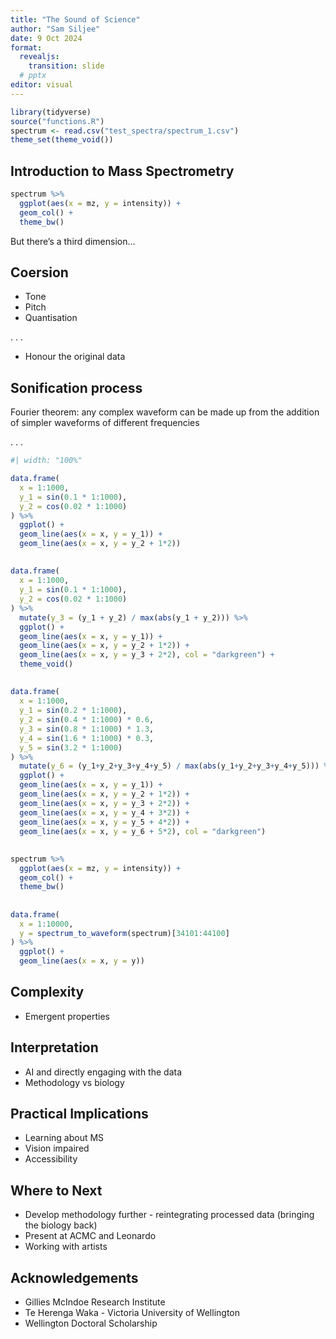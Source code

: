 ---
title: "The Sound of Science"
author: "Sam Siljee"
date: 9 Oct 2024
format:
  revealjs:
    transition: slide
  # pptx
editor: visual
---

```{r, echo = FALSE}
library(tidyverse)
source("functions.R")
spectrum <- read.csv("test_spectra/spectrum_1.csv")
theme_set(theme_void())
```

## Introduction to Mass Spectrometry

```{r}
spectrum %>%
  ggplot(aes(x = mz, y = intensity)) +
  geom_col() +
  theme_bw()
```
But there's a third dimension...

## Coersion
- Tone
- Pitch
- Quantisation

. . .

- Honour the original data

## Sonification process

Fourier theorem: any complex waveform can be made up from the addition of simpler waveforms of different frequencies

. . .

```{r}
#| width: "100%"

data.frame(
  x = 1:1000,
  y_1 = sin(0.1 * 1:1000),
  y_2 = cos(0.02 * 1:1000)
) %>%
  ggplot() +
  geom_line(aes(x = x, y = y_1)) +
  geom_line(aes(x = x, y = y_2 + 1*2))
```

##

```{r waves 2}
data.frame(
  x = 1:1000,
  y_1 = sin(0.1 * 1:1000),
  y_2 = cos(0.02 * 1:1000)
) %>%
  mutate(y_3 = (y_1 + y_2) / max(abs(y_1 + y_2))) %>%
  ggplot() +
  geom_line(aes(x = x, y = y_1)) +
  geom_line(aes(x = x, y = y_2 + 1*2)) +
  geom_line(aes(x = x, y = y_3 + 2*2), col = "darkgreen") +
  theme_void()
```

##

```{r waves 3}
data.frame(
  x = 1:1000,
  y_1 = sin(0.2 * 1:1000),
  y_2 = sin(0.4 * 1:1000) * 0.6,
  y_3 = sin(0.8 * 1:1000) * 1.3,
  y_4 = sin(1.6 * 1:1000) * 0.3,
  y_5 = sin(3.2 * 1:1000)
) %>%
  mutate(y_6 = (y_1+y_2+y_3+y_4+y_5) / max(abs(y_1+y_2+y_3+y_4+y_5))) %>%
  ggplot() +
  geom_line(aes(x = x, y = y_1)) +
  geom_line(aes(x = x, y = y_2 + 1*2)) +
  geom_line(aes(x = x, y = y_3 + 2*2)) +
  geom_line(aes(x = x, y = y_4 + 3*2)) +
  geom_line(aes(x = x, y = y_5 + 4*2)) +
  geom_line(aes(x = x, y = y_6 + 5*2), col = "darkgreen")
```

##

```{r spectrum repeat}
spectrum %>%
  ggplot(aes(x = mz, y = intensity)) +
  geom_col() +
  theme_bw()
```

##

```{r spectrum waveform}
data.frame(
  x = 1:10000,
  y = spectrum_to_waveform(spectrum)[34101:44100]
) %>%
  ggplot() +
  geom_line(aes(x = x, y = y))
```

## Complexity
- Emergent properties

## Interpretation
- AI and directly engaging with the data
- Methodology vs biology

## Practical Implications
- Learning about MS
- Vision impaired
- Accessibility

## Where to Next
- Develop methodology further - reintegrating processed data (bringing the biology back)
- Present at ACMC and Leonardo
- Working with artists

## Acknowledgements
- Gillies McIndoe Research Institute
- Te Herenga Waka - Victoria University of Wellington
- Wellington Doctoral Scholarship
